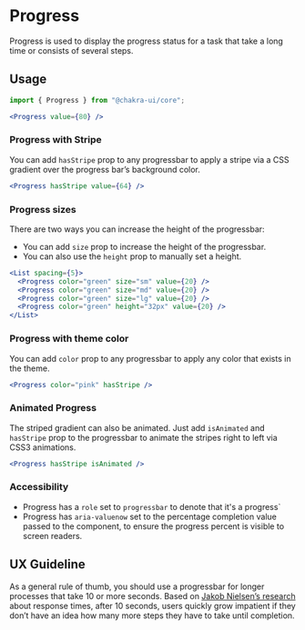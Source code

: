# Progress

Progress is used to display the progress status for a task that take a long time
or consists of several steps.

## Usage

```js
import { Progress } from "@chakra-ui/core";
```

```jsx
<Progress value={80} />
```

### Progress with Stripe

You can add `hasStripe` prop to any progressbar to apply a stripe via a CSS
gradient over the progress bar’s background color.

```jsx
<Progress hasStripe value={64} />
```

### Progress sizes

There are two ways you can increase the height of the progressbar:

- You can add `size` prop to increase the height of the progressbar.
- You can also use the `height` prop to manually set a height.

```jsx
<List spacing={5}>
  <Progress color="green" size="sm" value={20} />
  <Progress color="green" size="md" value={20} />
  <Progress color="green" size="lg" value={20} />
  <Progress color="green" height="32px" value={20} />
</List>
```

### Progress with theme color

You can add `color` prop to any progressbar to apply any color that exists in
the theme.

```jsx
<Progress color="pink" hasStripe />
```

### Animated Progress

The striped gradient can also be animated. Just add `isAnimated` and `hasStripe`
prop to the progressbar to animate the stripes right to left via CSS3
animations.

```jsx
<Progress hasStripe isAnimated />
```

### Accessibility

- Progress has a `role` set to `progressbar` to denote that it's a progress`
- Progress has `aria-valuenow` set to the percentage completion value passed to
  the component, to ensure the progress percent is visible to screen readers.

## UX Guideline

As a general rule of thumb, you should use a progressbar for longer processes
that take 10 or more seconds. Based on
[Jakob Nielsen’s research](https://www.nngroup.com/articles/response-times-3-important-limits/)
about response times, after 10 seconds, users quickly grow impatient if they
don’t have an idea how many more steps they have to take until completion.
